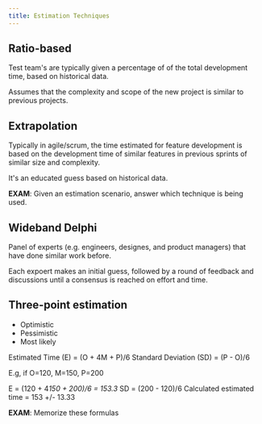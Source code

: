 ```yaml
---
title: Estimation Techniques
---
```


## Ratio-based

Test team's are typically given a percentage of of the total development time, based on historical data.

Assumes that the complexity and scope of the new project is similar to previous projects.

## Extrapolation

Typically in agile/scrum, the time estimated for feature development is based on the development time of similar features in previous sprints of similar size and complexity.

It's an educated guess based on historical data.

**EXAM**: Given an estimation scenario, answer which technique is being used.

## Wideband Delphi

Panel of experts (e.g. engineers, designes, and product managers) that have done similar work before.

Each expoert makes an initial guess, followed by a round of feedback and discussions until a consensus is reached on effort and time.

## Three-point estimation

- Optimistic
- Pessimistic
- Most likely

Estimated Time (E) = (O + 4M + P)/6
Standard Deviation (SD) = (P - O)/6

E.g, if O=120, M=150, P=200

E = (120 + 4*150 + 200)/6 = 153.3*
SD = (200 - 120)/6
Calculated estimated time = 153 +/- 13.33

**EXAM**: Memorize these formulas
